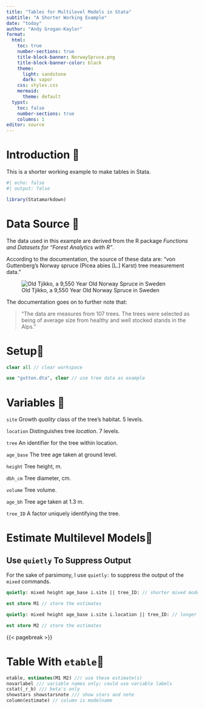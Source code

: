 ```yaml
---
title: "Tables for Multilevel Models in Stata"
subtitle: "A Shorter Working Example"
date: "today"
author: "Andy Grogan-Kaylor"
format:
  html:
    toc: true
    number-sections: true
    title-block-banner: NorwaySpruce.png
    title-block-banner-color: black
    theme:
      light: sandstone
      dark: vapor
    css: styles.css
    mermaid: 
      theme: default
  typst: 
    toc: false
    number-sections: true
    columns: 1
editor: source
---
```


# Introduction 🌲

This is a shorter working example to make tables in Stata.

```r
#| echo: false
#| output: false

library(Statamarkdown)

```

# Data Source 🌲

The data used in this example are derived from the R package *Functions and Datasets for "Forest Analytics with R"*.

According to the documentation, the source of these data are: "von Guttenberg’s Norway spruce (Picea abies [L.] Karst) tree measurement data."

![Old Tjikko, a 9,550 Year Old Norway Spruce in Sweden](Old-Tjikko-Small.jpg)

The documentation goes on to further note that:

> "The data are measures from 107 trees. The trees were selected as being of average size from healthy and well stocked stands in the Alps."

# Setup🌲

```stata

clear all // clear workspace

use "gutten.dta", clear // use tree data as example

```

# Variables 🌲

`site` Growth *quality* class of the tree’s habitat. 5 levels.

`location` Distinguishes tree *location*. 7 levels.

`tree` An identifier for the tree within location.

`age_base` The tree age taken at ground level.

`height` Tree height, m.

`dbh_cm` Tree diameter, cm.

`volume` Tree volume.

`age_bh` Tree age taken at 1.3 m.

`tree_ID` A factor uniquely identifying the tree.


# Estimate Multilevel Models🌲

::: {.callout-tip}
## Use `quietly` To Suppress Output

For the sake of parsimony, I use `quietly:` to suppress the output of the `mixed` commands.
:::

```stata

quietly: mixed height age_base i.site || tree_ID: // shorter mixed model

est store M1 // store the estimates

quietly: mixed height age_base i.site i.location || tree_ID: // longer mixed model

est store M2 // store the estimates 

```

{{< pagebreak >}}

# Table With `etable`🌲

```stata

etable, estimates(M1 M2) /// use these estimate(s)
novarlabel /// variable names only; could use variable labels
cstat(_r_b) /// beta's only
showstars showstarsnote /// show stars and note
column(estimate) // column is modelname


```

